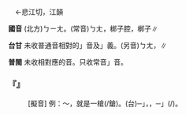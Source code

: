 
=={{ruby|梆|ㄅㄧㄤ}}==

　←悲江切，江韻

'''國音''' (北方)<rt>ㄅㄧㄤ</rt>。(常音)<rt>ㄅㄤ</rt>，梆子腔，梆子∥

'''台甘''' 未收普通音相對的{{ruby|「|ㄅㄧㄤ}}」音及{{ruby|「|ㄅㄧㄤ}}」義。(另音)<rt>ㄅㄤ</rt>，{{ruby|梆|ㄅㄤ}}{{ruby|子|ㄗㄨˋ}}{{ruby|調|ㄉㄧㄠ}}∥

'''普閩''' 未收相對應的音。只收常音{{ruby|「|ㄅㄤ}}」音。

    

==='''『{{ruby|梆|ㄅㄧㄤ}}』'''===
: [擬音] 例：～，就是一槍(/鎗)。(台){{ruby|「|ㄆㄧㄨ}}─{{ruby|─|ㄚˋ}}」{{ruby|一|ㄐㄧㆵ ͘}}{{ruby|下|·ㆤ˫}}，{{ruby|扑|ㄆㄚㆷ}}{{ruby|一|ㄐㄧㆵ}}{{ruby|銃|ㄑㄧㄥ˪}}，{{ruby|或|ㄧㄚㆷ ͘}}{{ruby|「|ㄅㄧㄤˊ}}{{ruby|/|ㄅㄧㄤ˪}}─{{ruby|─|ㄚ˪}}」{{ruby|一|ㄐㄧㆵ ͘}}{{ruby|下|·ㆤ˫}}{{ruby|著|ㄉㄧㄜㆷ}}(/{{ruby|都|ㄉㄜ˫}}){{ruby|放|ㄅㄤ˪}}{{ruby|出|ㄘㄨㆵ}}{{ruby|一|ㄐㄧㆵ}}{{ruby|銃|ㄑㄧㄥ˪}}。
    
